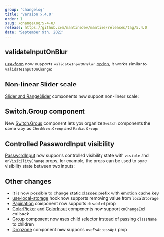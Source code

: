 ```yaml
---
group: 'changelog'
title: 'Version 5.4.0'
order: 1
slug: /changelog/5-4-0/
release: https://github.com/mantinedev/mantine/releases/tag/5.4.0
date: 'September 9th, 2022'
---
```



## validateInputOnBlur

[use-form](https://mantine.dev/form/use-form/) now supports `validateInputOnBlur` [option](https://mantine.dev/form/validation/#validate-fields-on-blur),
it works similar to `validateInputOnChange`:

<Demo data={FormDemos.blurFieldValidation} />

## Non-linear Slider scale

[Slider and RangeSlider](https://mantine.dev/core/slider/) components now support non-linear scale:

<Demo data={SliderDemos.scale} />

## Switch.Group component

New [Switch.Group](https://mantine.dev/core/switch/) component lets you organize `Switch` components the same way as `Checkbox.Group` and `Radio.Group`:

<Demo data={SwitchDemos.groupConfigurator} />

## Controlled PasswordInput visibility

[PasswordInput](https://mantine.dev/core/password-input/) now supports controlled visibility state with `visible` and `onVisibilityChange` props,
for example, the props can be used to sync visibility state between two inputs:

<Demo data={PasswordInputDemos.controlledVisibility} />

## Other changes

- It is now possible to change [static classes prefix](https://mantine.dev/styles/styles-api/#static-class-names) with [emotion cache key](https://mantine.dev/theming/emotion-cache/)
- [use-local-storage](https://mantine.dev/hooks/use-local-storage/) hook now supports removing value from `localStorage`
- [Pagination](https://mantine.dev/core/pagination/) component now supports `disabled` prop
- [ColorPicker](https://mantine.dev/core/color-picker/) and [ColorInput](https://mantine.dev/core/color-input/) components now support `onChangeEnd` callback
- [Group](https://mantine.dev/core/group/) component now uses child selector instead of passing `className` to children
- [Dropzone](https://mantine.dev/others/dropzone/) component now supports `useFsAccessApi` prop

